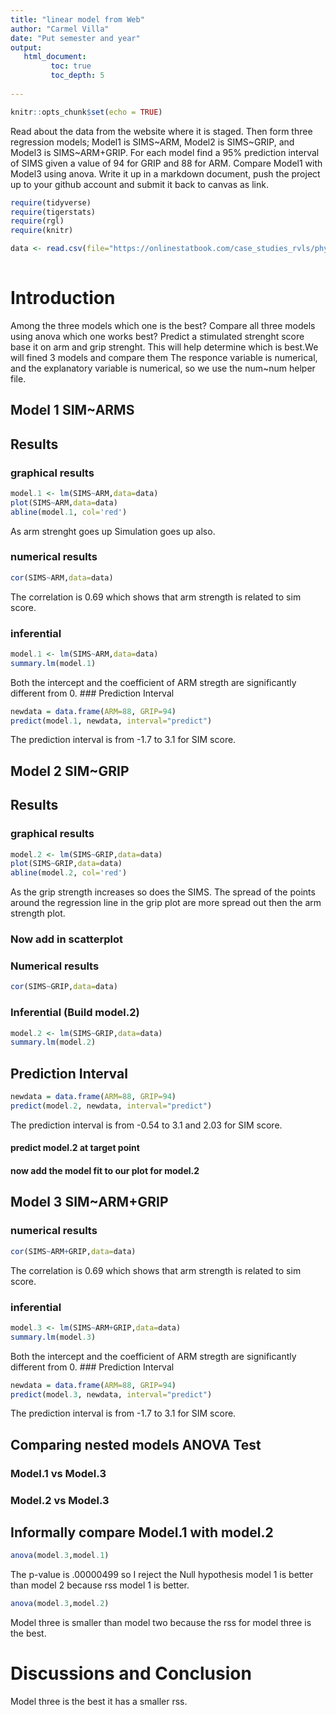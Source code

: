 ```yaml
---
title: "linear model from Web"
author: "Carmel Villa"
date: "Put semester and year"
output:
   html_document:
         toc: true
         toc_depth: 5
        
---
```


```r
knitr::opts_chunk$set(echo = TRUE)
```

Read about the data from the website where it is staged.  Then form three regression models; Model1 is SIMS~ARM, Model2 is SIMS~GRIP, and Model3 is SIMS~ARM+GRIP. For each model find a 95% prediction interval of SIMS given a value of 94  for GRIP and 88 for ARM. Compare Model1 with Model3 using anova. Write it up in a markdown document, push the project up to your github account and submit it back to canvas as link. 

 


```r
require(tidyverse)
require(tigerstats)
require(rgl)
require(knitr)

```

```r
data <- read.csv(file="https://onlinestatbook.com/case_studies_rvls/physical_strength/data.txt",sep="",header=TRUE)  
 
```
# Introduction
Among the three models which one is the best? Compare all three models using anova which one works best? Predict a stimulated strenght score base it on arm and grip strenght. This will help determine which is best.We will fined 3 models and compare them The responce variable is numerical, and the explanatory variable is numerical, so we use the num~num helper file.

## Model 1 SIM~ARMS

## Results
### graphical results

```r
model.1 <- lm(SIMS~ARM,data=data)
plot(SIMS~ARM,data=data)
abline(model.1, col='red')
```

As arm strenght goes up Simulation goes up also.

### numerical results

```r
cor(SIMS~ARM,data=data)
```
The correlation is 0.69 which shows that arm strength is related to sim score.

### inferential
```r
model.1 <- lm(SIMS~ARM,data=data)
summary.lm(model.1)
```

Both the intercept and the coefficient of ARM stregth are significantly different from 0.
### Prediction Interval

```r
newdata = data.frame(ARM=88, GRIP=94)
predict(model.1, newdata, interval="predict")
```
The prediction interval is from -1.7 to 3.1 for SIM score.

## Model 2 SIM~GRIP
## Results
### graphical results

```r
model.2 <- lm(SIMS~GRIP,data=data)
plot(SIMS~GRIP,data=data)
abline(model.2, col='red')
```
As the grip strength increases so does the SIMS. The spread of the points around the regression line in the grip plot are more spread out then the arm strength plot.


### Now add in scatterplot


### Numerical results 
```r
cor(SIMS~GRIP,data=data)
```


### Inferential  (Build model.2)
```r
model.2 <- lm(SIMS~GRIP,data=data)
summary.lm(model.2)
```
## Prediction Interval  
```r
newdata = data.frame(ARM=88, GRIP=94)
predict(model.2, newdata, interval="predict")
```
The prediction interval is from -0.54 to 3.1 and 2.03 for SIM score.

#### predict model.2 at target point

#### now add the model fit to our plot for model.2
  


## Model 3 SIM~ARM+GRIP


### numerical results

```r
cor(SIMS~ARM+GRIP,data=data)
```
The correlation is 0.69 which shows that arm strength is related to sim score.

### inferential
```r
model.3 <- lm(SIMS~ARM+GRIP,data=data)
summary.lm(model.3)
```

Both the intercept and the coefficient of ARM stregth are significantly different from 0.
### Prediction Interval

```r
newdata = data.frame(ARM=88, GRIP=94)
predict(model.3, newdata, interval="predict")
```
The prediction interval is from -1.7 to 3.1 for SIM score.





  

  

## Comparing nested models ANOVA Test

### Model.1 vs Model.3
### Model.2 vs Model.3

## Informally compare Model.1 with model.2

```r
anova(model.3,model.1)
```

The p-value is .00000499 so I reject the Null hypothesis model 1 is better than model 2 because  rss model 1 is better.


```r
anova(model.3,model.2)
```
Model three is smaller than model two because the rss for model three is the best.

# Discussions and Conclusion

Model three is the best it has a smaller rss.
